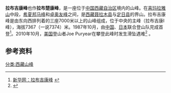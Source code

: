 {{Infobox Mountain
| Name = 拉布吉康峰
| Photo =Labuche Kang and Shishapangma from Cho Oyu.jpg
| Caption =从[[卓奥友峰|卓奥友峰]]上眺望拉布吉康峰（中）和[[希夏邦马峰|希夏邦马峰]]（左）
| Elevation = {{convert|7367|m|ft|0}} 
| Location ={{CHN}}[[西藏自治区|西藏自治区]]
| Range = [[喜马拉雅山脉|喜马拉雅山脉]]
| Prominence = 
| Coordinates = {{coord|28|18|15|N|86|21|03|E|type:mountain|display=inline,title}}
| First ascent = 1987年
| Easiest route = 冰/雪攀登
| Translation = 
| Listing       = 
| pushpin_map            = China
| pushpin_map_caption    = 拉布吉康峰的位置
| pushpin_mapsize        = 284
| coordinates_ref        = 
| latd=28 |latm=18 |lats=15 |latNS=N
| longd=86 |longm=21 |longs=03 |longEW=E
}}
'''拉布吉康峰'''也作'''拉布楚康峰'''，是一座位于[[中国|中国]][[西藏自治区|西藏自治区]]境内的山峰。在[[喜玛拉雅山|喜玛拉雅山]]中段，[[希夏邦马峰|希夏邦马峰]]和[[卓奥友峰|卓奥友峰]]之间，是[[西藏|西藏]][[聂拉木县|聂拉木县]]与[[定日县|定日县]]的界山。拉布吉康峰是由东向西排列着的三座7000米以上的山峰组成，位于中央的主峰（拉布吉康I峰），海拔7367（一说7374）米。1987年10月，由[[中国|中国]]、[[日本|日本]]联合登山队完成首登<ref>[http://tibet.news.cn/misc/2008-11/13/content_14904887.htm 新华网：拉布吉康峰] {{webarchive|url=https://web.archive.org/web/20120209001321/http://tibet.news.cn/misc/2008-11/13/content_14904887.htm |date=2012-02-09 }}</ref>。2010年10月，[[美国|美国]]登山者Joe Puryear在攀登此峰时发生滑坠遇难<ref>{{Cite news
|title=美国知名登山者在我国西藏境内登山时滑坠遇难
|url=http://www.8264.com/59072.html
|publisher=户外资料网
|date=2010-10-29
|accessdate=2010-12-02
|archive-date=2010-11-04
|archive-url=https://web.archive.org/web/20101104025336/http://www.8264.com/59072.html
|dead-url=no
}}</ref>
。

==参考资料==
{{reflist}}

[[分类:西藏山峰|分类:西藏山峰]]